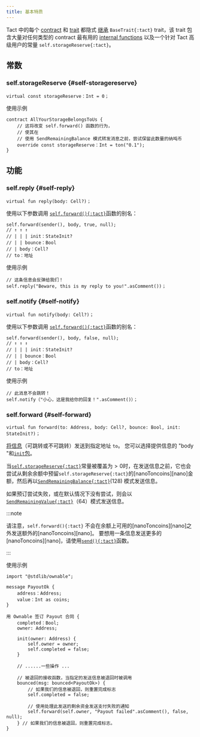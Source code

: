 ```yaml
---
title: 基本特质
---
```


Tact 中的每个 [contract](/book/contracts) 和 [trait](/book/types#traits) 都隐式 [继承](/book/contracts#traits) `BaseTrait{:tact}` trait，该 trait 包含大量对任何类型的 contract 最有用的 [internal functions](/book/contracts#internal-functions) 以及一个针对 Tact 高级用户的常量 `self.storageReserve{:tact}`。

## 常数

### self.storageReserve {#self-storagereserve}

```tact
virtual const storageReserve：Int = 0；
```

使用示例

```tact
contract AllYourStorageBelongsToUs {
    // 这将改变 self.forward() 函数的行为，
    // 使其在
    // 使用 SendRemainingBalance 模式转发消息之前，尝试保留此数量的纳吨币
    override const storageReserve：Int = ton("0.1");
}
```

## 功能

### self.reply {#self-reply}

```tact
virtual fun reply(body: Cell?)；
```

使用以下参数调用 [`self.forward(){:tact}`](#self-forward)函数的别名：

```tact
self.forward(sender(), body, true, null);
// ↑ ↑ ↑
// | | | init：StateInit?
// | | bounce：Bool
// | body：Cell?
// to：地址
```

使用示例

```tact
// 这条信息会反弹给我们！
self.reply("Beware, this is my reply to you!".asComment())；
```

### self.notify {#self-notify}

```tact
virtual fun notify(body: Cell?)；
```

使用以下参数调用 [`self.forward(){:tact}`](#self-forward)函数的别名：

```tact
self.forward(sender(), body, false, null);
// ↑ ↑ ↑
// | | | init：StateInit?
// | | bounce：Bool
// | body：Cell?
// to：地址
```

使用示例

```tact
// 此消息不会跳转！
self.notify（"小心，这是我给你的回复！".asComment()）；
```

### self.forward {#self-forward}

```tact
virtual fun forward(to: Address, body: Cell?, bounce: Bool, init: StateInit?)；
```

[将信息](/book/send#outbound-message-processing)（可跳转或不可跳转）发送到指定地址 `to`。 您可以选择提供信息的 "body "和[`init`包](/book/expressions#initof)。

当[`self.storageReserve{:tact}`](#self-storageeserve)常量被覆盖为$> 0$时，在发送信息之前，它也会尝试从剩余余额中预留`self.storageReserve{:tact}`的[nanoToncoins][nano]金额，然后再以[`SendRemainingBalance{:tact}`](https://docs.tact-lang.org/book/message-mode#base-modes)($128$) 模式发送信息。

如果预订尝试失败，或在默认情况下没有尝试，则会以[`SendRemainingValue{:tact}`](https://docs.tact-lang.org/book/message-mode#base-modes)（$64$）模式发送信息。

:::note

  请注意，`self.forward(){:tact}` 不会在余额上可用的[nanoToncoins][nano]之外发送额外的[nanoToncoins][nano]。
  要想用一条信息发送更多的[nanoToncoins][nano]，请使用[`send(){:tact}`](/ref/core-common#send)函数。

:::

使用示例

```tact
import "@stdlib/ownable";

message PayoutOk {
    address：Address;
    value：Int as coins;
}

用 Ownable 签订 Payout 合同 {
    completed：Bool;
    owner: Address;

    init(owner: Address) {
        self.owner = owner;
        self.completed = false;
    }

    // ......一些操作 ...

    // 被退回的接收函数，当指定的发送信息被退回时被调用
    bounced(msg: bounced<PayoutOk>) {
        // 如果我们的信息被退回，则重置完成标志
        self.completed = false;

        // 使用处理此发送的剩余资金发送支付失败的通知
        self.forward(self.owner, "Payout failed".asComment(), false, null);
    } // 如果我们的信息被退回，则重置完成标志。
}
```

[纳米]: /book/integers#nanotoncoin

